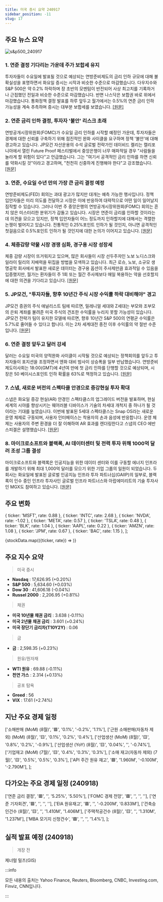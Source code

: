 ```yaml
---
title: 미국 증시 요약 240917
sidebar_position: -11
slug: 17
---
```


## 주요 뉴스 요약

![s&p500_240917](/map/240917.png)

### 1. **연준 결정 기다리는 가운데 주가 보합세 유지**

투자자들이 수요일에 발표될 것으로 예상되는 연방준비제도의 금리 인하 규모에 대해 불확실성을 표명하면서 화요일 증시는 시작과 비슷한 수준으로 마감했습니다. 다우지수와 S&P 500은 약 0.2% 하락하며 장 초반의 모멘텀이 반전되어 사상 최고치를 기록하거나 근접했던 전일과 비슷한 수준으로 마감했습니다. 반면 나스닥은 보합권 바로 위에서 마감했습니다. 통화정책 결정 발표를 하루 앞두고 월가에서는 0.5%의 연준 금리 인하 가능성을 계속 추측하며 증시는 대부분 보합세를 보였습니다. [[원문]](https://finance.yahoo.com/news/live/stock-market-today-stocks-hold-steady-as-world-awaits-fed-decision-133051693.html)

### 2. **연준 금리 인하 결정, 투자자 '불안' 리스크 초래**

연방공개시장위원회(FOMC)가 수요일 금리 인하를 시작할 예정인 가운데, 투자자들은 경제에 대한 신뢰를 구축하기 위해 점진적인 완화 사이클을 요구하며 정책 '불안'에 대해 경고하고 있습니다. JP모건 자산운용의 수석 글로벌 전략가인 데이비드 켈리는 캘리포니아에서 열린 Future Proof 페스티벌에서 중앙은행이 너무 매파적일 경우 "사람들을 놀라게 할 위험이 있다"고 언급했습니다. 그는 "여기서 공격적인 금리 인하를 하면 신뢰를 약화시킬 것"이라고 경고하며, "천천히 신중하게 진행해야 한다"고 강조했습니다. [[원문]](https://finance.yahoo.com/news/fed-rate-cut-decision-risks-investor-angst--heres-what-strategists-are-saying-220539849.html)

### 3. **연준, 수요일 수년 만의 가장 큰 금리 결정 예정**

연방준비제도(FED) 회의는 과대 광고가 많지만 대개는 예측 가능한 행사입니다. 정책 입안자들은 미리 의도를 전달하고 시장은 이에 반응하여 대략적으로 어떤 일이 일어날지 짐작할 수 있습니다. 그러나 이번 주 중앙은행의 연방공개시장위원회(FOMC) 회의는 흔치 않은 미스터리한 분위기가 감돌고 있습니다. 시장은 연준이 금리를 인하할 것이라는 데 의견을 모으고 있지만, 정책 입안자들이 어느 정도까지 인하할지에 대해서는 격렬한 논쟁이 벌어지고 있습니다. 전통적인 0.25%포인트 인하가 될 것인지, 아니면 공격적인 첫걸음으로 0.5%포인트 인하가 될 것인지에 대한 논의가 이어지고 있습니다. [[원문]](https://www.cnbc.com/2024/09/17/the-feds-biggest-interest-rate-call-in-years-happens-wednesday-heres-what-to-expect.html)

### 4. **체중감량 약물 시장 경쟁 심화, 경구용 시장 성장세**

체중 감량 시장이 뜨거워지고 있으며, 많은 회사들이 시장 선두주자인 노보 노디스크와 일라이 릴리의 지배력을 뒤집을 방법을 모색하고 있습니다. 최근 로슈, 노보, 소규모 생명공학 회사에서 발표한 새로운 데이터는 경구용 옵션이 주사제만큼 효과적일 수 있음을 입증했지만, 월가는 환자들이 주 1회 또는 월간 주사제보다 매일 복용하는 약을 선호할지에 대한 의견을 기다리고 있습니다. [[원문]](https://finance.yahoo.com/news/weight-loss-drug-competition-heats-up-with-growing-pill-market-213110524.html)

### 5. **JP모건, "투자자들, 향후 10년간 주식 시장 수익률 하락 대비해야" 경고**

JP모건 증권의 주식 애널리스트 팀에 따르면, 밀레니얼 세대와 Z세대는 부모와 조부모의 은퇴 계좌를 불려준 미국 주식의 견조한 수익률을 누리지 못할 가능성이 있습니다. JP모건 전략가 팀이 유지한 모델에 따르면, 향후 10년간 S&P 500의 연평균 수익률은 5.7%로 줄어들 수 있다고 합니다. 이는 2차 세계대전 종전 이후 수익률의 약 절반 수준입니다. [[원문]](https://www.marketwatch.com/story/investors-should-brace-for-lower-stock-market-returns-over-the-next-decade-jpmorgan-warns-74e39ff7?mod=home-page)

### 6. **연준 결정 앞두고 달러 강세**

달러는 수요일 미국의 양적완화 사이클이 시작될 것으로 예상되는 정책회의를 앞두고 투자자들이 포지션을 조정하면서 엔화 대비 밤사이 상승폭을 일부 반납했습니다. 연방준비제도이사회는 18:00(GMT)에 4년여 만에 첫 금리 인하를 단행할 것으로 예상되며, 시장은 50 베이시스포인트 인하 확률을 63%로 책정하고 있습니다. [[원문]](https://www.reuters.com/markets/currencies/dollar-catches-footing-ahead-fed-2024-09-18/)

### 7. **스냅, 새로운 버전의 스펙타클 안경으로 증강현실 투자 확대**

스냅은 화요일 증강 현실(AR) 안경인 스펙타클스의 업그레이드 버전을 발표하며, 현실 세계의 시야를 향상시키는 웨어러블 디바이스가 기술의 차세대 개척지 중 하나가 될 것이라는 기대를 높였습니다. 이번에 발표된 5세대 스펙타클스는 Snap OS라는 새로운 운영 체제로 구동되며, 사용자 인터페이스는 착용자의 손과 음성에 반응합니다. 운영 체제는 사용자의 주변 환경을 더 잘 이해하여 AR 효과를 렌더링한다고 스냅의 CEO 에반 스피겔은 설명했습니다. [[원문]](https://finance.yahoo.com/news/snap-advances-bet-augmented-reality-180332092.html)

### 8. **마이크로소프트와 블랙록, AI 데이터센터 및 전력 투자 위해 1000억 달러 조성 그룹 결성**

마이크로소프트와 블랙록은 인공지능을 위한 데이터 센터와 이를 구동할 에너지 인프라를 개발하기 위해 최대 1,000억 달러를 모으기 위한 기업 그룹의 일원이 되었습니다. 두 회사는 화요일에 발표된 글로벌 인공지능 인프라 투자 파트너십(GAIIP)의 일부로, 블랙록이 인수 중인 인프라 투자사인 글로벌 인프라 파트너스와 아랍에미리트의 기술 투자사인 MGX도 참여하고 있습니다. [[원문]](https://www.cnbc.com/2024/09/17/microsoft-blackrock-form-gaiip-to-invest-in-ai-data-centers-energy.html)

## 주요 변화

  { ticker: 'MSFT', rate: 0.88 },
  { ticker: 'INTC', rate: 2.68 },
  { ticker: 'NVDA', rate: -1.02 },
  { ticker: 'META', rate: 0.57 },
  { ticker: 'TSLA', rate: 0.48 },
  { ticker: 'BLK', rate: 1.04 },
  { ticker: 'AAPL', rate: 0.22 },
  { ticker: 'AMZN', rate: 1.08 },
  { ticker: 'JPM', rate: 0.67 },
  { ticker: 'BAC', rate: 1.15 },
];

{stockData.map(({ticker, rate}) => <StockCardMini key={ticker} ticker={ticker} rate={rate}></StockCardMini>)}

## 주요 지수 요약

> 미국 증시

- **Nasdaq** : 17,626.95 (+0.20%)
- **S&P 500** : 5,634.60 (+0.03%)
- **Dow 30** : 41,606.18 (-0.04%)
- **Russel 2000** : 2,206.95 (+0.81%)

> 채권

- **미국 10년물 채권 금리** : 3.638 (-0.11%)
- **미국 2년물 채권 금리** : 3.601 (+0.24%)
- **미국 장단기 금리차(T10Y2Y)** : 0.06

> 금

- **금** : 2,598.35 (+0.23%)

> 원유/원자재

- **WTI 원유** : 69.88 (-0.11%)
- **천연 가스** : 2.314 (+0.13%)

> 공포 탐욕

- **Greed** : 56
- **VIX** : 17.61 (+2.74%)

## 지난 주요 경제 일정

  ['소매판매 (MoM) (8월)', '🟥', '0.1%', '-0.2%', '1.1%'],
  ['근원 소매판매(자동차 제외) (MoM) (8월)', '🟨', '0.1%', '0.2%', '0.4%'],
  ['산업생산 (MoM) (8월)', '🟨', '0.8%', '0.2%', '-0.9%'],
  ['산업생산 (YoY) (8월)', '🟨', '0.04%', '', '-0.74%'],
  ['기업재고 (MoM) (7월)', '🟨', '0.4%', '0.3%', '0.3%'],
  ['소매 재고(자동차 제외) (7월)', '🟨', '0.5%', '0.5%', '0.3%'],
  ['API 주간 원유 재고', '🟩', '1.960M', '-0.100M', '-2.790M'],
];

<EconomicCalendar data={eventsData} />

## 다가오는 주요 경제 일정 (240918)

  ['연준 금리 결정', '🟥', '', '5.25%', '5.50%'],
  ['FOMC 경제 전망', '🟥', '', '', ''],
  ['연준 기자회견', '🟥', '', '', ''],
  ['EIA 원유재고', '🟥', '', '-0.200M', '0.833M'],
  ['건축승인건수 (8월)', '🟨', '', '1.410M', '1.406M'],
  ['주택착공건수 (8월)', '🟨', '', '1.310M', '1.237M'],
  ['MBA 모기지 신청건수', '🟩', '', '', '1.4%'],
];

<EconomicCalendar data={nextEventsData} />

## 실적 발표 예정 (240918)

> 개장 전

제너럴 밀즈(GIS)

:::info

모든 내용의 출처는 Yahoo Finance, Reuters, Bloomberg, CNBC, Investing.com, Finviz, CNN입니다.

:::
